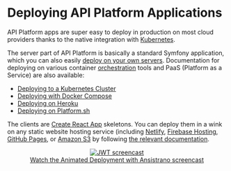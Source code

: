 # Deploying API Platform Applications

API Platform apps are super easy to deploy in production on most cloud providers thanks to the native integration with
[Kubernetes](kubernetes.md).

The server part of API Platform is basically a standard Symfony application, which you can also easily [deploy on your
own servers](http://symfony.com/doc/current/deployment.html). Documentation for deploying on various container [orchestration](<https://en.wikipedia.org/wiki/Orchestration_(computing)>)
tools and PaaS (Platform as a Service) are also available:

-   [Deploying to a Kubernetes Cluster](kubernetes.md)
-   [Deploying with Docker Compose](docker-compose.md)
-   [Deploying on Heroku](heroku.md)
-   [Deploying on Platform.sh](https://platform.sh/blog/deploy-api-platform-on-platformsh)

The clients are [Create React App](https://create-react-app.dev/) skeletons. You can deploy them in a wink
on any static website hosting service (including [Netlify](https://www.netlify.com/), [Firebase Hosting](https://firebase.google.com/docs/hosting/),
[GitHub Pages](https://pages.github.com/), or [Amazon S3](https://docs.aws.amazon.com/en_us/AmazonS3/latest/dev/WebsiteHosting.html)
by following [the relevant documentation](https://create-react-app.dev/docs/deployment/).

<p align="center" class="symfonycasts"><a href="https://symfonycasts.com/screencast/ansistrano?cid=apip"><img src="../distribution/images/symfonycasts-player.png" alt="JWT screencast"/><br />Watch the Animated Deployment with Ansistrano screencast</a></p>
